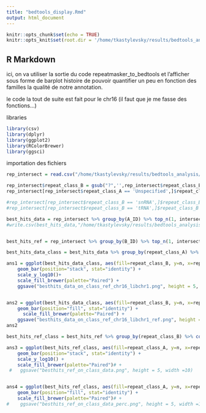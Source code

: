 ```yaml
---
title: "bedtools_display.Rmd"
output: html_document
---
```


```r
knitr::opts_chunk$set(echo = TRUE)
knitr::opts_knit$set(root.dir = '/home/tkastylevsky/results/bedtools_analysis')
```

## R Markdown

ici, on va utiliser la sortie du code repeatmasker_to_bedtools et l'afficher sous forme de barplot histoire de pouvoir quantifier un peu en fonction des familles la qualité de notre annotation. 


le code la tout de suite est fait pour le chr16 (il faut que je me fasse des fonctions...)

libraries
```r
library(csv)
library(dplyr)
library(ggplot2)
library(RColorBrewer)
library(ggsci)
```

importation des fichiers
```r
rep_intersect = read.csv("/home/tkastylevsky/results/bedtools_analysis/chk_galgal6_chr16_repeat_fam_intersect.csv", header=TRUE,sep = "\t")

rep_intersect$repeat_class_B = gsub("?",'',rep_intersect$repeat_class_B, fixed = TRUE)
rep_intersect[rep_intersect$repeat_class_A == 'Unspecified',]$repeat_class_A = 'Unknown'

#rep_intersect[rep_intersect$repeat_class_B == 'snRNA',]$repeat_class_B = 'snRNA/tRNA'
#rep_intersect[rep_intersect$repeat_class_B == 'tRNA',]$repeat_class_B = 'snRNA/tRNA'
```


```r
best_hits_data = rep_intersect %>% group_by(A_ID) %>% top_n(1, intersect_A)
#write.csv(best_hits_data,"/home/tkastylevsky/results/bedtools_analysis/chk_galgal6_chr16_repeat_fam_intersect_besthit_data.csv", row.names = FALSE)


best_hits_ref = rep_intersect %>% group_by(B_ID) %>% top_n(1, intersect_B)

```

```r
best_hits_data_class = best_hits_data %>% group_by(repeat_class_A) %>% count(repeat_class_B)

ans1 = ggplot(best_hits_data_class, aes(fill=repeat_class_B, y=n, x=repeat_class_A)) + 
    geom_bar(position="stack", stat="identity") +
    scale_y_log10()+
    scale_fill_brewer(palette="Paired") + 
    ggsave("besthits_data_on_class_ref_chr16_libchr1.png", height = 5, width =10)


ans2 = ggplot(best_hits_data_class, aes(fill=repeat_class_B, y=n, x=repeat_class_A)) +
    geom_bar(position="fill", stat="identity") +
      scale_fill_brewer(palette="Paired") + 
    ggsave("besthits_data_on_class_ref_chr16_libchr1_ref.png", height = 5, width =10)
ans2
```


```r
best_hits_ref_class = best_hits_ref %>% group_by(repeat_class_B) %>% count(repeat_class_A)

ans3 = ggplot(best_hits_ref_class, aes(fill=repeat_class_A, y=n, x=repeat_class_B)) + 
    geom_bar(position="stack", stat="identity") +
    scale_y_log10() +
    scale_fill_brewer(palette="Paired")# + 
 #   ggsave("besthits_ref_on_class_data.png", height = 5, width =10)


ans4 = ggplot(best_hits_ref_class, aes(fill=repeat_class_A, y=n, x=repeat_class_B)) + 
    geom_bar(position="fill", stat="identity") +    
    scale_fill_brewer(palette="Paired")# + 
#    ggsave("besthits_ref_on_class_data_perc.png", height = 5, width =10)

```

```r

```

